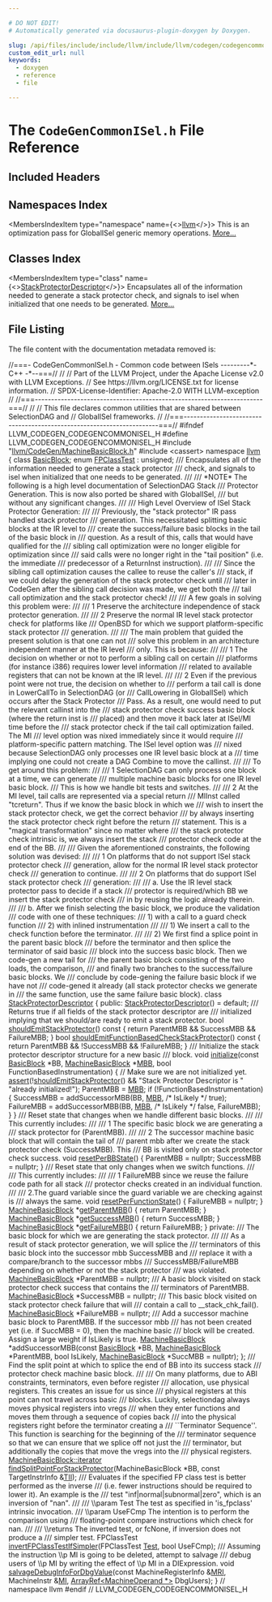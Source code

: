 ```yaml
---

# DO NOT EDIT!
# Automatically generated via docusaurus-plugin-doxygen by Doxygen.

slug: /api/files/include/include/llvm/include/llvm/codegen/codegencommonisel-h
custom_edit_url: null
keywords:
  - doxygen
  - reference
  - file

---
```





# The `CodeGenCommonISel.h` File Reference

<DoxygenPage pluginConfig={pluginConfig}>



## Included Headers

<IncludesList>
<IncludesListItem
  filePath="llvm/CodeGen/MachineBasicBlock.h"
  permalink="/docs/api/files/include/include/llvm/include/llvm/codegen/machinebasicblock-h"
  isLocal="true" />
<IncludesListItem
  filePath="cassert"
  permalink=""
  isLocal="false" />
</IncludesList>

## Namespaces Index

<MembersIndex>

<MembersIndexItem
  type="namespace"
  name={<><a href="/docs/api/namespaces/llvm">llvm</a></>}>
This is an optimization pass for GlobalISel generic memory operations. <a href="/docs/api/namespaces/llvm/#details">More...</a>
</MembersIndexItem>

</MembersIndex>

## Classes Index

<MembersIndex>

<MembersIndexItem
  type="class"
  name={<><a href="/docs/api/classes/llvm/stackprotectordescriptor">StackProtectorDescriptor</a></>}>
Encapsulates all of the information needed to generate a stack protector check, and signals to isel when initialized that one needs to be generated. <a href="/docs/api/classes/llvm/stackprotectordescriptor/#details">More...</a>
</MembersIndexItem>

</MembersIndex>


## File Listing

The file content with the documentation metadata removed is:

<ProgramListing>

<Link id="l00001" /><CodeLine lineNumber="1"><span class="doxyHighlightComment">//===- CodeGenCommonISel.h - Common code between ISels ---------&#42;- C++ -&#42;--===//</span></CodeLine>
<Link id="l00002" /><CodeLine lineNumber="2"><span class="doxyHighlightComment">//</span></CodeLine>
<Link id="l00003" /><CodeLine lineNumber="3"><span class="doxyHighlightComment">// Part of the LLVM Project, under the Apache License v2.0 with LLVM Exceptions.</span></CodeLine>
<Link id="l00004" /><CodeLine lineNumber="4"><span class="doxyHighlightComment">// See https://llvm.org/LICENSE.txt for license information.</span></CodeLine>
<Link id="l00005" /><CodeLine lineNumber="5"><span class="doxyHighlightComment">// SPDX-License-Identifier: Apache-2.0 WITH LLVM-exception</span></CodeLine>
<Link id="l00006" /><CodeLine lineNumber="6"><span class="doxyHighlightComment">//</span></CodeLine>
<Link id="l00007" /><CodeLine lineNumber="7"><span class="doxyHighlightComment">//===----------------------------------------------------------------------===//</span></CodeLine>
<Link id="l00008" /><CodeLine lineNumber="8"><span class="doxyHighlightComment">//</span></CodeLine>
<Link id="l00009" /><CodeLine lineNumber="9"><span class="doxyHighlightComment">// This file declares common utilities that are shared between SelectionDAG and</span></CodeLine>
<Link id="l00010" /><CodeLine lineNumber="10"><span class="doxyHighlightComment">// GlobalISel frameworks.</span></CodeLine>
<Link id="l00011" /><CodeLine lineNumber="11"><span class="doxyHighlightComment">//</span></CodeLine>
<Link id="l00012" /><CodeLine lineNumber="12"><span class="doxyHighlightComment">//===----------------------------------------------------------------------===//</span></CodeLine>
<Link id="l00013" /><CodeLine lineNumber="13"></CodeLine>
<Link id="l00014" /><CodeLine lineNumber="14"><span class="doxyHighlightPreprocessor">#ifndef LLVM&#95;CODEGEN&#95;CODEGENCOMMONISEL&#95;H</span></CodeLine>
<Link id="l00015" /><CodeLine lineNumber="15"><span class="doxyHighlightPreprocessor">#define LLVM&#95;CODEGEN&#95;CODEGENCOMMONISEL&#95;H</span></CodeLine>
<Link id="l00016" /><CodeLine lineNumber="16"></CodeLine>
<Link id="l00017" /><CodeLine lineNumber="17"><span class="doxyHighlightPreprocessor">#include &quot;<a href="/docs/api/files/include/include/llvm/include/llvm/codegen/machinebasicblock-h">llvm/CodeGen/MachineBasicBlock.h</a>&quot;</span></CodeLine>
<Link id="l00018" /><CodeLine lineNumber="18"><span class="doxyHighlightPreprocessor">#include &lt;cassert&gt;</span></CodeLine>
<Link id="l00019" /><CodeLine lineNumber="19"><span class="doxyHighlightKeyword">namespace </span><span class="doxyHighlight"><a href="/docs/api/namespaces/llvm">llvm</a> &#123;</span></CodeLine>
<Link id="l00020" /><CodeLine lineNumber="20"></CodeLine>
<Link id="l00021" /><CodeLine lineNumber="21"><span class="doxyHighlightKeyword">class </span><span class="doxyHighlight"><a href="/docs/api/classes/llvm/basicblock">BasicBlock</a>;</span></CodeLine>
<Link id="l00022" /><CodeLine lineNumber="22"><span class="doxyHighlightKeyword">enum</span><span class="doxyHighlight"> <a href="/docs/api/namespaces/llvm/#a76921eddf6329af860916f3278ef1d1d">FPClassTest</a> : unsigned;</span></CodeLine>
<Link id="l00023" /><CodeLine lineNumber="23"></CodeLine>
<Link id="l00024" /><CodeLine lineNumber="24"><span class="doxyHighlightComment">/// Encapsulates all of the information needed to generate a stack protector</span></CodeLine>
<Link id="l00025" /><CodeLine lineNumber="25"><span class="doxyHighlightComment">/// check, and signals to isel when initialized that one needs to be generated.</span></CodeLine>
<Link id="l00026" /><CodeLine lineNumber="26"><span class="doxyHighlightComment">///</span></CodeLine>
<Link id="l00027" /><CodeLine lineNumber="27"><span class="doxyHighlightComment">/// &#42;NOTE&#42; The following is a high level documentation of SelectionDAG Stack</span></CodeLine>
<Link id="l00028" /><CodeLine lineNumber="28"><span class="doxyHighlightComment">/// Protector Generation. This is now also ported be shared with GlobalISel,</span></CodeLine>
<Link id="l00029" /><CodeLine lineNumber="29"><span class="doxyHighlightComment">/// but without any significant changes.</span></CodeLine>
<Link id="l00030" /><CodeLine lineNumber="30"><span class="doxyHighlightComment">///</span></CodeLine>
<Link id="l00031" /><CodeLine lineNumber="31"><span class="doxyHighlightComment">/// High Level Overview of ISel Stack Protector Generation:</span></CodeLine>
<Link id="l00032" /><CodeLine lineNumber="32"><span class="doxyHighlightComment">///</span></CodeLine>
<Link id="l00033" /><CodeLine lineNumber="33"><span class="doxyHighlightComment">/// Previously, the &quot;stack protector&quot; IR pass handled stack protector</span></CodeLine>
<Link id="l00034" /><CodeLine lineNumber="34"><span class="doxyHighlightComment">/// generation. This necessitated splitting basic blocks at the IR level to</span></CodeLine>
<Link id="l00035" /><CodeLine lineNumber="35"><span class="doxyHighlightComment">/// create the success/failure basic blocks in the tail of the basic block in</span></CodeLine>
<Link id="l00036" /><CodeLine lineNumber="36"><span class="doxyHighlightComment">/// question. As a result of this, calls that would have qualified for the</span></CodeLine>
<Link id="l00037" /><CodeLine lineNumber="37"><span class="doxyHighlightComment">/// sibling call optimization were no longer eligible for optimization since</span></CodeLine>
<Link id="l00038" /><CodeLine lineNumber="38"><span class="doxyHighlightComment">/// said calls were no longer right in the &quot;tail position&quot; (i.e. the immediate</span></CodeLine>
<Link id="l00039" /><CodeLine lineNumber="39"><span class="doxyHighlightComment">/// predecessor of a ReturnInst instruction).</span></CodeLine>
<Link id="l00040" /><CodeLine lineNumber="40"><span class="doxyHighlightComment">///</span></CodeLine>
<Link id="l00041" /><CodeLine lineNumber="41"><span class="doxyHighlightComment">/// Since the sibling call optimization causes the callee to reuse the caller&#39;s</span></CodeLine>
<Link id="l00042" /><CodeLine lineNumber="42"><span class="doxyHighlightComment">/// stack, if we could delay the generation of the stack protector check until</span></CodeLine>
<Link id="l00043" /><CodeLine lineNumber="43"><span class="doxyHighlightComment">/// later in CodeGen after the sibling call decision was made, we get both the</span></CodeLine>
<Link id="l00044" /><CodeLine lineNumber="44"><span class="doxyHighlightComment">/// tail call optimization and the stack protector check!</span></CodeLine>
<Link id="l00045" /><CodeLine lineNumber="45"><span class="doxyHighlightComment">///</span></CodeLine>
<Link id="l00046" /><CodeLine lineNumber="46"><span class="doxyHighlightComment">/// A few goals in solving this problem were:</span></CodeLine>
<Link id="l00047" /><CodeLine lineNumber="47"><span class="doxyHighlightComment">///</span></CodeLine>
<Link id="l00048" /><CodeLine lineNumber="48"><span class="doxyHighlightComment">///   1 Preserve the architecture independence of stack protector generation.</span></CodeLine>
<Link id="l00049" /><CodeLine lineNumber="49"><span class="doxyHighlightComment">///</span></CodeLine>
<Link id="l00050" /><CodeLine lineNumber="50"><span class="doxyHighlightComment">///   2 Preserve the normal IR level stack protector check for platforms like</span></CodeLine>
<Link id="l00051" /><CodeLine lineNumber="51"><span class="doxyHighlightComment">///      OpenBSD for which we support platform-specific stack protector</span></CodeLine>
<Link id="l00052" /><CodeLine lineNumber="52"><span class="doxyHighlightComment">///      generation.</span></CodeLine>
<Link id="l00053" /><CodeLine lineNumber="53"><span class="doxyHighlightComment">///</span></CodeLine>
<Link id="l00054" /><CodeLine lineNumber="54"><span class="doxyHighlightComment">/// The main problem that guided the present solution is that one can not</span></CodeLine>
<Link id="l00055" /><CodeLine lineNumber="55"><span class="doxyHighlightComment">/// solve this problem in an architecture independent manner at the IR level</span></CodeLine>
<Link id="l00056" /><CodeLine lineNumber="56"><span class="doxyHighlightComment">/// only. This is because:</span></CodeLine>
<Link id="l00057" /><CodeLine lineNumber="57"><span class="doxyHighlightComment">///</span></CodeLine>
<Link id="l00058" /><CodeLine lineNumber="58"><span class="doxyHighlightComment">///   1 The decision on whether or not to perform a sibling call on certain</span></CodeLine>
<Link id="l00059" /><CodeLine lineNumber="59"><span class="doxyHighlightComment">///      platforms (for instance i386) requires lower level information</span></CodeLine>
<Link id="l00060" /><CodeLine lineNumber="60"><span class="doxyHighlightComment">///      related to available registers that can not be known at the IR level.</span></CodeLine>
<Link id="l00061" /><CodeLine lineNumber="61"><span class="doxyHighlightComment">///</span></CodeLine>
<Link id="l00062" /><CodeLine lineNumber="62"><span class="doxyHighlightComment">///   2 Even if the previous point were not true, the decision on whether to</span></CodeLine>
<Link id="l00063" /><CodeLine lineNumber="63"><span class="doxyHighlightComment">///      perform a tail call is done in LowerCallTo in SelectionDAG (or</span></CodeLine>
<Link id="l00064" /><CodeLine lineNumber="64"><span class="doxyHighlightComment">///      CallLowering in GlobalISel) which occurs after the Stack Protector</span></CodeLine>
<Link id="l00065" /><CodeLine lineNumber="65"><span class="doxyHighlightComment">///      Pass. As a result, one would need to put the relevant callinst into the</span></CodeLine>
<Link id="l00066" /><CodeLine lineNumber="66"><span class="doxyHighlightComment">///      stack protector check success basic block (where the return inst is</span></CodeLine>
<Link id="l00067" /><CodeLine lineNumber="67"><span class="doxyHighlightComment">///      placed) and then move it back later at ISel/MI time before the</span></CodeLine>
<Link id="l00068" /><CodeLine lineNumber="68"><span class="doxyHighlightComment">///      stack protector check if the tail call optimization failed. The MI</span></CodeLine>
<Link id="l00069" /><CodeLine lineNumber="69"><span class="doxyHighlightComment">///      level option was nixed immediately since it would require</span></CodeLine>
<Link id="l00070" /><CodeLine lineNumber="70"><span class="doxyHighlightComment">///      platform-specific pattern matching. The ISel level option was</span></CodeLine>
<Link id="l00071" /><CodeLine lineNumber="71"><span class="doxyHighlightComment">///      nixed because SelectionDAG only processes one IR level basic block at a</span></CodeLine>
<Link id="l00072" /><CodeLine lineNumber="72"><span class="doxyHighlightComment">///      time implying one could not create a DAG Combine to move the callinst.</span></CodeLine>
<Link id="l00073" /><CodeLine lineNumber="73"><span class="doxyHighlightComment">///</span></CodeLine>
<Link id="l00074" /><CodeLine lineNumber="74"><span class="doxyHighlightComment">/// To get around this problem:</span></CodeLine>
<Link id="l00075" /><CodeLine lineNumber="75"><span class="doxyHighlightComment">///</span></CodeLine>
<Link id="l00076" /><CodeLine lineNumber="76"><span class="doxyHighlightComment">///   1 SelectionDAG can only process one block at a time, we can generate</span></CodeLine>
<Link id="l00077" /><CodeLine lineNumber="77"><span class="doxyHighlightComment">///      multiple machine basic blocks for one IR level basic block.</span></CodeLine>
<Link id="l00078" /><CodeLine lineNumber="78"><span class="doxyHighlightComment">///      This is how we handle bit tests and switches.</span></CodeLine>
<Link id="l00079" /><CodeLine lineNumber="79"><span class="doxyHighlightComment">///</span></CodeLine>
<Link id="l00080" /><CodeLine lineNumber="80"><span class="doxyHighlightComment">///   2 At the MI level, tail calls are represented via a special return</span></CodeLine>
<Link id="l00081" /><CodeLine lineNumber="81"><span class="doxyHighlightComment">///      MIInst called &quot;tcreturn&quot;. Thus if we know the basic block in which we</span></CodeLine>
<Link id="l00082" /><CodeLine lineNumber="82"><span class="doxyHighlightComment">///      wish to insert the stack protector check, we get the correct behavior</span></CodeLine>
<Link id="l00083" /><CodeLine lineNumber="83"><span class="doxyHighlightComment">///      by always inserting the stack protector check right before the return</span></CodeLine>
<Link id="l00084" /><CodeLine lineNumber="84"><span class="doxyHighlightComment">///      statement. This is a &quot;magical transformation&quot; since no matter where</span></CodeLine>
<Link id="l00085" /><CodeLine lineNumber="85"><span class="doxyHighlightComment">///      the stack protector check intrinsic is, we always insert the stack</span></CodeLine>
<Link id="l00086" /><CodeLine lineNumber="86"><span class="doxyHighlightComment">///      protector check code at the end of the BB.</span></CodeLine>
<Link id="l00087" /><CodeLine lineNumber="87"><span class="doxyHighlightComment">///</span></CodeLine>
<Link id="l00088" /><CodeLine lineNumber="88"><span class="doxyHighlightComment">/// Given the aforementioned constraints, the following solution was devised:</span></CodeLine>
<Link id="l00089" /><CodeLine lineNumber="89"><span class="doxyHighlightComment">///</span></CodeLine>
<Link id="l00090" /><CodeLine lineNumber="90"><span class="doxyHighlightComment">///   1 On platforms that do not support ISel stack protector check</span></CodeLine>
<Link id="l00091" /><CodeLine lineNumber="91"><span class="doxyHighlightComment">///      generation, allow for the normal IR level stack protector check</span></CodeLine>
<Link id="l00092" /><CodeLine lineNumber="92"><span class="doxyHighlightComment">///      generation to continue.</span></CodeLine>
<Link id="l00093" /><CodeLine lineNumber="93"><span class="doxyHighlightComment">///</span></CodeLine>
<Link id="l00094" /><CodeLine lineNumber="94"><span class="doxyHighlightComment">///   2 On platforms that do support ISel stack protector check</span></CodeLine>
<Link id="l00095" /><CodeLine lineNumber="95"><span class="doxyHighlightComment">///      generation:</span></CodeLine>
<Link id="l00096" /><CodeLine lineNumber="96"><span class="doxyHighlightComment">///</span></CodeLine>
<Link id="l00097" /><CodeLine lineNumber="97"><span class="doxyHighlightComment">///     a. Use the IR level stack protector pass to decide if a stack</span></CodeLine>
<Link id="l00098" /><CodeLine lineNumber="98"><span class="doxyHighlightComment">///        protector is required/which BB we insert the stack protector check</span></CodeLine>
<Link id="l00099" /><CodeLine lineNumber="99"><span class="doxyHighlightComment">///        in by reusing the logic already therein.</span></CodeLine>
<Link id="l00100" /><CodeLine lineNumber="100"><span class="doxyHighlightComment">///</span></CodeLine>
<Link id="l00101" /><CodeLine lineNumber="101"><span class="doxyHighlightComment">///     b. After we finish selecting the basic block, we produce the validation</span></CodeLine>
<Link id="l00102" /><CodeLine lineNumber="102"><span class="doxyHighlightComment">///        code with one of these techniques:</span></CodeLine>
<Link id="l00103" /><CodeLine lineNumber="103"><span class="doxyHighlightComment">///          1) with a call to a guard check function</span></CodeLine>
<Link id="l00104" /><CodeLine lineNumber="104"><span class="doxyHighlightComment">///          2) with inlined instrumentation</span></CodeLine>
<Link id="l00105" /><CodeLine lineNumber="105"><span class="doxyHighlightComment">///</span></CodeLine>
<Link id="l00106" /><CodeLine lineNumber="106"><span class="doxyHighlightComment">///        1) We insert a call to the check function before the terminator.</span></CodeLine>
<Link id="l00107" /><CodeLine lineNumber="107"><span class="doxyHighlightComment">///</span></CodeLine>
<Link id="l00108" /><CodeLine lineNumber="108"><span class="doxyHighlightComment">///        2) We first find a splice point in the parent basic block</span></CodeLine>
<Link id="l00109" /><CodeLine lineNumber="109"><span class="doxyHighlightComment">///        before the terminator and then splice the terminator of said basic</span></CodeLine>
<Link id="l00110" /><CodeLine lineNumber="110"><span class="doxyHighlightComment">///        block into the success basic block. Then we code-gen a new tail for</span></CodeLine>
<Link id="l00111" /><CodeLine lineNumber="111"><span class="doxyHighlightComment">///        the parent basic block consisting of the two loads, the comparison,</span></CodeLine>
<Link id="l00112" /><CodeLine lineNumber="112"><span class="doxyHighlightComment">///        and finally two branches to the success/failure basic blocks. We</span></CodeLine>
<Link id="l00113" /><CodeLine lineNumber="113"><span class="doxyHighlightComment">///        conclude by code-gening the failure basic block if we have not</span></CodeLine>
<Link id="l00114" /><CodeLine lineNumber="114"><span class="doxyHighlightComment">///        code-gened it already (all stack protector checks we generate in</span></CodeLine>
<Link id="l00115" /><CodeLine lineNumber="115"><span class="doxyHighlightComment">///        the same function, use the same failure basic block).</span></CodeLine>
<Link id="l00116" /><CodeLine lineNumber="116" lineLink="/docs/api/classes/llvm/stackprotectordescriptor"><span class="doxyHighlightKeyword">class </span><span class="doxyHighlight"><a href="/docs/api/classes/llvm/stackprotectordescriptor/#ad5fb7a049f0def99d06f6d19ef0e5ded">StackProtectorDescriptor</a> &#123;</span></CodeLine>
<Link id="l00117" /><CodeLine lineNumber="117"><span class="doxyHighlightKeyword">public</span><span class="doxyHighlight">:</span></CodeLine>
<Link id="l00118" /><CodeLine lineNumber="118" lineLink="/docs/api/classes/llvm/stackprotectordescriptor/#ad5fb7a049f0def99d06f6d19ef0e5ded"><span class="doxyHighlight">  <a href="/docs/api/classes/llvm/stackprotectordescriptor/#ad5fb7a049f0def99d06f6d19ef0e5ded">StackProtectorDescriptor</a>() = </span><span class="doxyHighlightKeywordFlow">default</span><span class="doxyHighlight">;</span></CodeLine>
<Link id="l00119" /><CodeLine lineNumber="119"></CodeLine>
<Link id="l00120" /><CodeLine lineNumber="120"><span class="doxyHighlightComment">  /// Returns true if all fields of the stack protector descriptor are</span></CodeLine>
<Link id="l00121" /><CodeLine lineNumber="121"><span class="doxyHighlightComment">  /// initialized implying that we should/are ready to emit a stack protector.</span></CodeLine>
<Link id="l00122" /><CodeLine lineNumber="122" lineLink="/docs/api/classes/llvm/stackprotectordescriptor/#a9f7bb247910a6a75a3b45832033893a9"><span class="doxyHighlight">  </span><span class="doxyHighlightKeywordType">bool</span><span class="doxyHighlight"> <a href="/docs/api/classes/llvm/stackprotectordescriptor/#a9f7bb247910a6a75a3b45832033893a9">shouldEmitStackProtector</a>()</span><span class="doxyHighlightKeyword"> const </span><span class="doxyHighlight">&#123;</span></CodeLine>
<Link id="l00123" /><CodeLine lineNumber="123"><span class="doxyHighlight">    </span><span class="doxyHighlightKeywordFlow">return</span><span class="doxyHighlight"> ParentMBB &amp;&amp; SuccessMBB &amp;&amp; FailureMBB;</span></CodeLine>
<Link id="l00124" /><CodeLine lineNumber="124"><span class="doxyHighlight">  &#125;</span></CodeLine>
<Link id="l00125" /><CodeLine lineNumber="125"></CodeLine>
<Link id="l00126" /><CodeLine lineNumber="126" lineLink="/docs/api/classes/llvm/stackprotectordescriptor/#ab02aa9780b3650004c5a6dd172020ca4"><span class="doxyHighlight">  </span><span class="doxyHighlightKeywordType">bool</span><span class="doxyHighlight"> <a href="/docs/api/classes/llvm/stackprotectordescriptor/#ab02aa9780b3650004c5a6dd172020ca4">shouldEmitFunctionBasedCheckStackProtector</a>()</span><span class="doxyHighlightKeyword"> const </span><span class="doxyHighlight">&#123;</span></CodeLine>
<Link id="l00127" /><CodeLine lineNumber="127"><span class="doxyHighlight">    </span><span class="doxyHighlightKeywordFlow">return</span><span class="doxyHighlight"> ParentMBB &amp;&amp; !SuccessMBB &amp;&amp; !FailureMBB;</span></CodeLine>
<Link id="l00128" /><CodeLine lineNumber="128"><span class="doxyHighlight">  &#125;</span></CodeLine>
<Link id="l00129" /><CodeLine lineNumber="129"></CodeLine>
<Link id="l00130" /><CodeLine lineNumber="130"><span class="doxyHighlightComment">  /// Initialize the stack protector descriptor structure for a new basic</span></CodeLine>
<Link id="l00131" /><CodeLine lineNumber="131"><span class="doxyHighlightComment">  /// block.</span></CodeLine>
<Link id="l00132" /><CodeLine lineNumber="132" lineLink="/docs/api/classes/llvm/stackprotectordescriptor/#a275ec5215a2578ade2b508eaccf0ddc9"><span class="doxyHighlight">  </span><span class="doxyHighlightKeywordType">void</span><span class="doxyHighlight"> <a href="/docs/api/classes/llvm/stackprotectordescriptor/#a275ec5215a2578ade2b508eaccf0ddc9">initialize</a>(</span><span class="doxyHighlightKeyword">const</span><span class="doxyHighlight"> <a href="/docs/api/classes/llvm/basicblock">BasicBlock</a> &#42;BB, <a href="/docs/api/classes/llvm/machinebasicblock">MachineBasicBlock</a> &#42;<a href="/docs/api/files/lib/lib/target/lib/target/arm/armslshardening-cpp/#a5958512eae2979bd2eb383977996a600">MBB</a>,</span></CodeLine>
<Link id="l00133" /><CodeLine lineNumber="133"><span class="doxyHighlight">                  </span><span class="doxyHighlightKeywordType">bool</span><span class="doxyHighlight"> FunctionBasedInstrumentation) &#123;</span></CodeLine>
<Link id="l00134" /><CodeLine lineNumber="134"><span class="doxyHighlight">    </span><span class="doxyHighlightComment">// Make sure we are not initialized yet.</span></CodeLine>
<Link id="l00135" /><CodeLine lineNumber="135"><span class="doxyHighlight">    <a href="/docs/api/files/lib/lib/target/lib/target/amdgpu/silowercontrolflow-cpp/#a4868c5d81c5ccc98c47aeab6244346a0">assert</a>(!<a href="/docs/api/classes/llvm/stackprotectordescriptor/#a9f7bb247910a6a75a3b45832033893a9">shouldEmitStackProtector</a>() &amp;&amp; </span><span class="doxyHighlightStringLiteral">&quot;Stack Protector Descriptor is &quot;</span></CodeLine>
<Link id="l00136" /><CodeLine lineNumber="136"><span class="doxyHighlight">                                          </span><span class="doxyHighlightStringLiteral">&quot;already initialized!&quot;</span><span class="doxyHighlight">);</span></CodeLine>
<Link id="l00137" /><CodeLine lineNumber="137"><span class="doxyHighlight">    ParentMBB = <a href="/docs/api/files/lib/lib/target/lib/target/arm/armslshardening-cpp/#a5958512eae2979bd2eb383977996a600">MBB</a>;</span></CodeLine>
<Link id="l00138" /><CodeLine lineNumber="138"><span class="doxyHighlight">    </span><span class="doxyHighlightKeywordFlow">if</span><span class="doxyHighlight"> (!FunctionBasedInstrumentation) &#123;</span></CodeLine>
<Link id="l00139" /><CodeLine lineNumber="139"><span class="doxyHighlight">      SuccessMBB = addSuccessorMBB(BB, <a href="/docs/api/files/lib/lib/target/lib/target/arm/armslshardening-cpp/#a5958512eae2979bd2eb383977996a600">MBB</a>, </span><span class="doxyHighlightComment">/&#42; IsLikely &#42;/</span><span class="doxyHighlight"> </span><span class="doxyHighlightKeyword">true</span><span class="doxyHighlight">);</span></CodeLine>
<Link id="l00140" /><CodeLine lineNumber="140"><span class="doxyHighlight">      FailureMBB = addSuccessorMBB(BB, <a href="/docs/api/files/lib/lib/target/lib/target/arm/armslshardening-cpp/#a5958512eae2979bd2eb383977996a600">MBB</a>, </span><span class="doxyHighlightComment">/&#42; IsLikely &#42;/</span><span class="doxyHighlight"> </span><span class="doxyHighlightKeyword">false</span><span class="doxyHighlight">, FailureMBB);</span></CodeLine>
<Link id="l00141" /><CodeLine lineNumber="141"><span class="doxyHighlight">    &#125;</span></CodeLine>
<Link id="l00142" /><CodeLine lineNumber="142"><span class="doxyHighlight">  &#125;</span></CodeLine>
<Link id="l00143" /><CodeLine lineNumber="143"></CodeLine>
<Link id="l00144" /><CodeLine lineNumber="144"><span class="doxyHighlightComment">  /// Reset state that changes when we handle different basic blocks.</span></CodeLine>
<Link id="l00145" /><CodeLine lineNumber="145"><span class="doxyHighlightComment">  ///</span></CodeLine>
<Link id="l00146" /><CodeLine lineNumber="146"><span class="doxyHighlightComment">  /// This currently includes:</span></CodeLine>
<Link id="l00147" /><CodeLine lineNumber="147"><span class="doxyHighlightComment">  ///</span></CodeLine>
<Link id="l00148" /><CodeLine lineNumber="148"><span class="doxyHighlightComment">  /// 1 The specific basic block we are generating a</span></CodeLine>
<Link id="l00149" /><CodeLine lineNumber="149"><span class="doxyHighlightComment">  /// stack protector for (ParentMBB).</span></CodeLine>
<Link id="l00150" /><CodeLine lineNumber="150"><span class="doxyHighlightComment">  ///</span></CodeLine>
<Link id="l00151" /><CodeLine lineNumber="151"><span class="doxyHighlightComment">  /// 2 The successor machine basic block that will contain the tail of</span></CodeLine>
<Link id="l00152" /><CodeLine lineNumber="152"><span class="doxyHighlightComment">  /// parent mbb after we create the stack protector check (SuccessMBB). This</span></CodeLine>
<Link id="l00153" /><CodeLine lineNumber="153"><span class="doxyHighlightComment">  /// BB is visited only on stack protector check success.</span></CodeLine>
<Link id="l00154" /><CodeLine lineNumber="154" lineLink="/docs/api/classes/llvm/stackprotectordescriptor/#a2c52761f81703c84723223cb3e21277e"><span class="doxyHighlight">  </span><span class="doxyHighlightKeywordType">void</span><span class="doxyHighlight"> <a href="/docs/api/classes/llvm/stackprotectordescriptor/#a2c52761f81703c84723223cb3e21277e">resetPerBBState</a>() &#123;</span></CodeLine>
<Link id="l00155" /><CodeLine lineNumber="155"><span class="doxyHighlight">    ParentMBB = </span><span class="doxyHighlightKeyword">nullptr</span><span class="doxyHighlight">;</span></CodeLine>
<Link id="l00156" /><CodeLine lineNumber="156"><span class="doxyHighlight">    SuccessMBB = </span><span class="doxyHighlightKeyword">nullptr</span><span class="doxyHighlight">;</span></CodeLine>
<Link id="l00157" /><CodeLine lineNumber="157"><span class="doxyHighlight">  &#125;</span></CodeLine>
<Link id="l00158" /><CodeLine lineNumber="158"></CodeLine>
<Link id="l00159" /><CodeLine lineNumber="159"><span class="doxyHighlightComment">  /// Reset state that only changes when we switch functions.</span></CodeLine>
<Link id="l00160" /><CodeLine lineNumber="160"><span class="doxyHighlightComment">  ///</span></CodeLine>
<Link id="l00161" /><CodeLine lineNumber="161"><span class="doxyHighlightComment">  /// This currently includes:</span></CodeLine>
<Link id="l00162" /><CodeLine lineNumber="162"><span class="doxyHighlightComment">  ///</span></CodeLine>
<Link id="l00163" /><CodeLine lineNumber="163"><span class="doxyHighlightComment">  /// 1 FailureMBB since we reuse the failure code path for all stack</span></CodeLine>
<Link id="l00164" /><CodeLine lineNumber="164"><span class="doxyHighlightComment">  /// protector checks created in an individual function.</span></CodeLine>
<Link id="l00165" /><CodeLine lineNumber="165"><span class="doxyHighlightComment">  ///</span></CodeLine>
<Link id="l00166" /><CodeLine lineNumber="166"><span class="doxyHighlightComment">  /// 2.The guard variable since the guard variable we are checking against is</span></CodeLine>
<Link id="l00167" /><CodeLine lineNumber="167"><span class="doxyHighlightComment">  /// always the same.</span></CodeLine>
<Link id="l00168" /><CodeLine lineNumber="168" lineLink="/docs/api/classes/llvm/stackprotectordescriptor/#a33dac72fe3581c561d8a3922bbf94681"><span class="doxyHighlight">  </span><span class="doxyHighlightKeywordType">void</span><span class="doxyHighlight"> <a href="/docs/api/classes/llvm/stackprotectordescriptor/#a33dac72fe3581c561d8a3922bbf94681">resetPerFunctionState</a>() &#123; FailureMBB = </span><span class="doxyHighlightKeyword">nullptr</span><span class="doxyHighlight">; &#125;</span></CodeLine>
<Link id="l00169" /><CodeLine lineNumber="169"></CodeLine>
<Link id="l00170" /><CodeLine lineNumber="170" lineLink="/docs/api/classes/llvm/stackprotectordescriptor/#a8ad101291a071ef005af5b5653a9c516"><span class="doxyHighlight">  <a href="/docs/api/classes/llvm/machinebasicblock">MachineBasicBlock</a> &#42;<a href="/docs/api/classes/llvm/stackprotectordescriptor/#a8ad101291a071ef005af5b5653a9c516">getParentMBB</a>() &#123; </span><span class="doxyHighlightKeywordFlow">return</span><span class="doxyHighlight"> ParentMBB; &#125;</span></CodeLine>
<Link id="l00171" /><CodeLine lineNumber="171" lineLink="/docs/api/classes/llvm/stackprotectordescriptor/#a2aa77282a145eb011d595a554810d367"><span class="doxyHighlight">  <a href="/docs/api/classes/llvm/machinebasicblock">MachineBasicBlock</a> &#42;<a href="/docs/api/classes/llvm/stackprotectordescriptor/#a2aa77282a145eb011d595a554810d367">getSuccessMBB</a>() &#123; </span><span class="doxyHighlightKeywordFlow">return</span><span class="doxyHighlight"> SuccessMBB; &#125;</span></CodeLine>
<Link id="l00172" /><CodeLine lineNumber="172" lineLink="/docs/api/classes/llvm/stackprotectordescriptor/#a6dca6975019bcf560ab04e7756cbe3a2"><span class="doxyHighlight">  <a href="/docs/api/classes/llvm/machinebasicblock">MachineBasicBlock</a> &#42;<a href="/docs/api/classes/llvm/stackprotectordescriptor/#a6dca6975019bcf560ab04e7756cbe3a2">getFailureMBB</a>() &#123; </span><span class="doxyHighlightKeywordFlow">return</span><span class="doxyHighlight"> FailureMBB; &#125;</span></CodeLine>
<Link id="l00173" /><CodeLine lineNumber="173"></CodeLine>
<Link id="l00174" /><CodeLine lineNumber="174"><span class="doxyHighlightKeyword">private</span><span class="doxyHighlight">:</span></CodeLine>
<Link id="l00175" /><CodeLine lineNumber="175"><span class="doxyHighlightComment">  /// The basic block for which we are generating the stack protector.</span></CodeLine>
<Link id="l00176" /><CodeLine lineNumber="176"><span class="doxyHighlightComment">  ///</span></CodeLine>
<Link id="l00177" /><CodeLine lineNumber="177"><span class="doxyHighlightComment">  /// As a result of stack protector generation, we will splice the</span></CodeLine>
<Link id="l00178" /><CodeLine lineNumber="178"><span class="doxyHighlightComment">  /// terminators of this basic block into the successor mbb SuccessMBB and</span></CodeLine>
<Link id="l00179" /><CodeLine lineNumber="179"><span class="doxyHighlightComment">  /// replace it with a compare/branch to the successor mbbs</span></CodeLine>
<Link id="l00180" /><CodeLine lineNumber="180"><span class="doxyHighlightComment">  /// SuccessMBB/FailureMBB depending on whether or not the stack protector</span></CodeLine>
<Link id="l00181" /><CodeLine lineNumber="181"><span class="doxyHighlightComment">  /// was violated.</span></CodeLine>
<Link id="l00182" /><CodeLine lineNumber="182"><span class="doxyHighlight">  <a href="/docs/api/classes/llvm/machinebasicblock">MachineBasicBlock</a> &#42;ParentMBB = </span><span class="doxyHighlightKeyword">nullptr</span><span class="doxyHighlight">;</span></CodeLine>
<Link id="l00183" /><CodeLine lineNumber="183"></CodeLine>
<Link id="l00184" /><CodeLine lineNumber="184"><span class="doxyHighlightComment">  /// A basic block visited on stack protector check success that contains the</span></CodeLine>
<Link id="l00185" /><CodeLine lineNumber="185"><span class="doxyHighlightComment">  /// terminators of ParentMBB.</span></CodeLine>
<Link id="l00186" /><CodeLine lineNumber="186"><span class="doxyHighlight">  <a href="/docs/api/classes/llvm/machinebasicblock">MachineBasicBlock</a> &#42;SuccessMBB = </span><span class="doxyHighlightKeyword">nullptr</span><span class="doxyHighlight">;</span></CodeLine>
<Link id="l00187" /><CodeLine lineNumber="187"></CodeLine>
<Link id="l00188" /><CodeLine lineNumber="188"><span class="doxyHighlightComment">  /// This basic block visited on stack protector check failure that will</span></CodeLine>
<Link id="l00189" /><CodeLine lineNumber="189"><span class="doxyHighlightComment">  /// contain a call to &#95;&#95;stack&#95;chk&#95;fail().</span></CodeLine>
<Link id="l00190" /><CodeLine lineNumber="190"><span class="doxyHighlight">  <a href="/docs/api/classes/llvm/machinebasicblock">MachineBasicBlock</a> &#42;FailureMBB = </span><span class="doxyHighlightKeyword">nullptr</span><span class="doxyHighlight">;</span></CodeLine>
<Link id="l00191" /><CodeLine lineNumber="191"></CodeLine>
<Link id="l00192" /><CodeLine lineNumber="192"><span class="doxyHighlightComment">  /// Add a successor machine basic block to ParentMBB. If the successor mbb</span></CodeLine>
<Link id="l00193" /><CodeLine lineNumber="193"><span class="doxyHighlightComment">  /// has not been created yet (i.e. if SuccMBB = 0), then the machine basic</span></CodeLine>
<Link id="l00194" /><CodeLine lineNumber="194"><span class="doxyHighlightComment">  /// block will be created. Assign a large weight if IsLikely is true.</span></CodeLine>
<Link id="l00195" /><CodeLine lineNumber="195"><span class="doxyHighlight">  <a href="/docs/api/classes/llvm/machinebasicblock">MachineBasicBlock</a> &#42;addSuccessorMBB(</span><span class="doxyHighlightKeyword">const</span><span class="doxyHighlight"> <a href="/docs/api/classes/llvm/basicblock">BasicBlock</a> &#42;BB,</span></CodeLine>
<Link id="l00196" /><CodeLine lineNumber="196"><span class="doxyHighlight">                                     <a href="/docs/api/classes/llvm/machinebasicblock">MachineBasicBlock</a> &#42;ParentMBB,</span></CodeLine>
<Link id="l00197" /><CodeLine lineNumber="197"><span class="doxyHighlight">                                     </span><span class="doxyHighlightKeywordType">bool</span><span class="doxyHighlight"> IsLikely,</span></CodeLine>
<Link id="l00198" /><CodeLine lineNumber="198"><span class="doxyHighlight">                                     <a href="/docs/api/classes/llvm/machinebasicblock">MachineBasicBlock</a> &#42;SuccMBB = </span><span class="doxyHighlightKeyword">nullptr</span><span class="doxyHighlight">);</span></CodeLine>
<Link id="l00199" /><CodeLine lineNumber="199"><span class="doxyHighlight">&#125;;</span></CodeLine>
<Link id="l00200" /><CodeLine lineNumber="200"></CodeLine>
<Link id="l00201" /><CodeLine lineNumber="201"><span class="doxyHighlightComment">/// Find the split point at which to splice the end of BB into its success stack</span></CodeLine>
<Link id="l00202" /><CodeLine lineNumber="202"><span class="doxyHighlightComment">/// protector check machine basic block.</span></CodeLine>
<Link id="l00203" /><CodeLine lineNumber="203"><span class="doxyHighlightComment">///</span></CodeLine>
<Link id="l00204" /><CodeLine lineNumber="204"><span class="doxyHighlightComment">/// On many platforms, due to ABI constraints, terminators, even before register</span></CodeLine>
<Link id="l00205" /><CodeLine lineNumber="205"><span class="doxyHighlightComment">/// allocation, use physical registers. This creates an issue for us since</span></CodeLine>
<Link id="l00206" /><CodeLine lineNumber="206"><span class="doxyHighlightComment">/// physical registers at this point can not travel across basic</span></CodeLine>
<Link id="l00207" /><CodeLine lineNumber="207"><span class="doxyHighlightComment">/// blocks. Luckily, selectiondag always moves physical registers into vregs</span></CodeLine>
<Link id="l00208" /><CodeLine lineNumber="208"><span class="doxyHighlightComment">/// when they enter functions and moves them through a sequence of copies back</span></CodeLine>
<Link id="l00209" /><CodeLine lineNumber="209"><span class="doxyHighlightComment">/// into the physical registers right before the terminator creating a</span></CodeLine>
<Link id="l00210" /><CodeLine lineNumber="210"><span class="doxyHighlightComment">/// &#96;&#96;Terminator Sequence&#39;&#39;. This function is searching for the beginning of the</span></CodeLine>
<Link id="l00211" /><CodeLine lineNumber="211"><span class="doxyHighlightComment">/// terminator sequence so that we can ensure that we splice off not just the</span></CodeLine>
<Link id="l00212" /><CodeLine lineNumber="212"><span class="doxyHighlightComment">/// terminator, but additionally the copies that move the vregs into the</span></CodeLine>
<Link id="l00213" /><CodeLine lineNumber="213"><span class="doxyHighlightComment">/// physical registers.</span></CodeLine>
<Link id="l00214" /><CodeLine lineNumber="214"><span class="doxyHighlight"><a href="/docs/api/classes/llvm/machinebasicblock/#ae34c996b58df9b9ce6695a0c8b70c533">MachineBasicBlock::iterator</a></span></CodeLine>
<Link id="l00215" /><CodeLine lineNumber="215"><span class="doxyHighlight"><a href="/docs/api/namespaces/llvm/#a444e3b411610e3f4275e36386768ce8d">findSplitPointForStackProtector</a>(MachineBasicBlock &#42;BB,</span></CodeLine>
<Link id="l00216" /><CodeLine lineNumber="216"><span class="doxyHighlight">                                </span><span class="doxyHighlightKeyword">const</span><span class="doxyHighlight"> TargetInstrInfo &amp;<a href="/docs/api/files/lib/lib/target/lib/target/hexagon/hexagoncopytocombine-cpp/#a1d40004718218dbdf06b496766299101">TII</a>);</span></CodeLine>
<Link id="l00217" /><CodeLine lineNumber="217"></CodeLine>
<Link id="l00218" /><CodeLine lineNumber="218"><span class="doxyHighlightComment">/// Evaluates if the specified FP class test is better performed as the inverse</span></CodeLine>
<Link id="l00219" /><CodeLine lineNumber="219"><span class="doxyHighlightComment">/// (i.e. fewer instructions should be required to lower it).  An example is the</span></CodeLine>
<Link id="l00220" /><CodeLine lineNumber="220"><span class="doxyHighlightComment">/// test &quot;inf|normal|subnormal|zero&quot;, which is an inversion of &quot;nan&quot;.</span></CodeLine>
<Link id="l00221" /><CodeLine lineNumber="221"><span class="doxyHighlightComment">///</span></CodeLine>
<Link id="l00222" /><CodeLine lineNumber="222"><span class="doxyHighlightComment">/// \\param Test The test as specified in &#39;is&#95;fpclass&#39; intrinsic invocation.</span></CodeLine>
<Link id="l00223" /><CodeLine lineNumber="223"><span class="doxyHighlightComment">/// \\param UseFCmp The intention is to perform the comparison using</span></CodeLine>
<Link id="l00224" /><CodeLine lineNumber="224"><span class="doxyHighlightComment">/// floating-point compare instructions which check for nan.</span></CodeLine>
<Link id="l00225" /><CodeLine lineNumber="225"><span class="doxyHighlightComment">///</span></CodeLine>
<Link id="l00226" /><CodeLine lineNumber="226"><span class="doxyHighlightComment">/// \\returns The inverted test, or fcNone, if inversion does not produce a</span></CodeLine>
<Link id="l00227" /><CodeLine lineNumber="227"><span class="doxyHighlightComment">/// simpler test.</span></CodeLine>
<Link id="l00228" /><CodeLine lineNumber="228"><span class="doxyHighlight">FPClassTest <a href="/docs/api/namespaces/llvm/#a233d70e8c37d8bb9dfae64e055c67c29">invertFPClassTestIfSimpler</a>(FPClassTest <a href="/docs/api/namespaces/llvm/#aec7c967a5416fa6e154433965357a50ea0cbc6611f5540bd0809a388dc95a615b">Test</a>, </span><span class="doxyHighlightKeywordType">bool</span><span class="doxyHighlight"> UseFCmp);</span></CodeLine>
<Link id="l00229" /><CodeLine lineNumber="229"></CodeLine>
<Link id="l00230" /><CodeLine lineNumber="230"><span class="doxyHighlightComment">/// Assuming the instruction \\p MI is going to be deleted, attempt to salvage</span></CodeLine>
<Link id="l00231" /><CodeLine lineNumber="231"><span class="doxyHighlightComment">/// debug users of \\p MI by writing the effect of \\p MI in a DIExpression.</span></CodeLine>
<Link id="l00232" /><CodeLine lineNumber="232"><span class="doxyHighlightKeywordType">void</span><span class="doxyHighlight"> <a href="/docs/api/namespaces/llvm/#ad80050301ef9c1da322681da46fa097d">salvageDebugInfoForDbgValue</a>(</span><span class="doxyHighlightKeyword">const</span><span class="doxyHighlight"> MachineRegisterInfo &amp;<a href="/docs/api/files/lib/lib/target/lib/target/aarch64/aarch64advsimdscalarpass-cpp/#aacd2ab195054a3e6a74bfbb9d5d571c8">MRI</a>,</span></CodeLine>
<Link id="l00233" /><CodeLine lineNumber="233"><span class="doxyHighlight">                                 MachineInstr &amp;<a href="/docs/api/files/lib/lib/codegen/lib/codegen/globalisel/irtranslator-cpp/#abe44dfdea65b4f7e11e0a608ab708b76">MI</a>,</span></CodeLine>
<Link id="l00234" /><CodeLine lineNumber="234"><span class="doxyHighlight">                                 <a href="/docs/api/namespaces/llvm/#ab9c6b351507d3c0730f4290919d43a12">ArrayRef&lt;MachineOperand &#42;&gt;</a> DbgUsers);</span></CodeLine>
<Link id="l00235" /><CodeLine lineNumber="235"></CodeLine>
<Link id="l00236" /><CodeLine lineNumber="236"><span class="doxyHighlight">&#125; </span><span class="doxyHighlightComment">// namespace llvm</span></CodeLine>
<Link id="l00237" /><CodeLine lineNumber="237"></CodeLine>
<Link id="l00238" /><CodeLine lineNumber="238"><span class="doxyHighlightPreprocessor">#endif </span><span class="doxyHighlightComment">// LLVM&#95;CODEGEN&#95;CODEGENCOMMONISEL&#95;H</span></CodeLine>

</ProgramListing>


</DoxygenPage>
